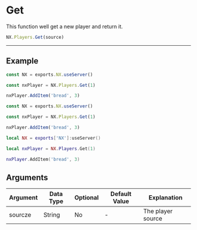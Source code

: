 
# Get

This function well get a new player and return it.

```typescript
NX.Players.Get(source)
```

---

## Example

<Tabs>
<TabItem value="ts" label="TypeScript">

```typescript title="/rc/server/player/player.service.ts"
const NX = exports.NX.useServer()

const nxPlayer = NX.Players.Get(1)

nxPlayer.AddItem('bread', 3)
```

</TabItem>
<TabItem value="js" label="JavaScript">

```js title="/rc/server/player/player.service.ts"
const NX = exports.NX.useServer()

const nxPlayer = NX.Players.Get(1)

nxPlayer.AddItem('bread', 3)
```

</TabItem>
<TabItem value="lua" label="Lua">

```lua title="/rc/server/player/player.service.ts"
local NX = exports['NX']:useServer()

local nxPlayer = NX.Players.Get(1)

nxPlayer.AddItem('bread', 3)
```

</TabItem>
</Tabs>

## Arguments

| Argument | Data Type | Optional | Default Value | Explanation       |
| -------- | --------- | -------- | ------------- | ----------------- |
| sourcze  | String    | No       | -             | The player source |
